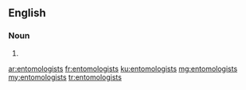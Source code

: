 ==English==

===Noun===
{{head|en}}

# {{plural of|entomologist}}

[[ar:entomologists]]
[[fr:entomologists]]
[[ku:entomologists]]
[[mg:entomologists]]
[[my:entomologists]]
[[tr:entomologists]]